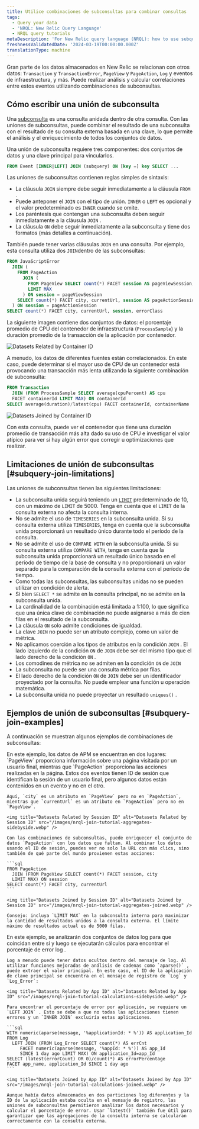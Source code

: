 ```yaml
---
title: Utilice combinaciones de subconsultas para combinar consultas
tags:
  - Query your data
  - 'NRQL: New Relic Query Language'
  - NRQL query tutorials
metaDescription: 'For New Relic query language (NRQL): how to use subquery joins.'
freshnessValidatedDate: '2024-03-19T00:00:00.000Z'
translationType: machine
---
```


Gran parte de los datos almacenados en New Relic se relacionan con otros datos: `Transaction` y `TransactionError`, `PageView` y `PageAction`, `Log` y eventos de infraestructura, y más. Puede realizar análisis y calcular correlaciones entre estos eventos utilizando combinaciones de subconsultas.

## Cómo escribir una unión de subconsulta

Una [subconsulta](/docs/query-your-data/nrql-new-relic-query-language/get-started/subqueries-in-nrql) es una consulta anidada dentro de otra consulta. Con las uniones de subconsultas, puede combinar el resultado de una subconsulta con el resultado de su consulta externa basada en una clave, lo que permite el análisis y el enriquecimiento de todos los conjuntos de datos.

Una unión de subconsulta requiere tres componentes: dos conjuntos de datos y una clave principal para vincularlos.

```sql
FROM Event [INNER|LEFT] JOIN (subquery) ON [key =] key SELECT ...
```

Las uniones de subconsultas contienen reglas simples de sintaxis:

* La cláusula `JOIN` siempre debe seguir inmediatamente a la cláusula `FROM` .
* Puede anteponer el `JOIN` con el tipo de unión. `INNER` o `LEFT` es opcional y el valor predeterminado es `INNER` cuando se omite.
* Los paréntesis que contengan una subconsulta deben seguir inmediatamente a la cláusula `JOIN` .
* La cláusula `ON` debe seguir inmediatamente a la subconsulta y tiene dos formatos (más detalles a continuación).

También puede tener varias cláusulas `JOIN` en una consulta. Por ejemplo, esta consulta utiliza dos `JOIN`dentro de las subconsultas:

```sql
FROM JavaScriptError
  JOIN (
    FROM PageAction
      JOIN (
        FROM PageView SELECT count(*) FACET session AS pageViewSession, city
        LIMIT MAX
      ) ON session = pageViewSession
    SELECT count(*) FACET city, currentUrl, session AS pageActionSession
  ) ON session = pageActionSession
SELECT count(*) FACET city, currentUrl, session, errorClass
```

La siguiente imagen contiene dos conjuntos de datos: el porcentaje promedio de CPU del contenedor de infraestructura (`ProcessSample`) y la duración promedio de la transacción de la aplicación por contenedor.

<img title="Datasets related by container ID" alt="Datasets Related by Container ID" src="/images/nrql-join-tutorial-rows-sidebyside.webp" />

A menudo, los datos de diferentes fuentes están correlacionados. En este caso, puede determinar si el mayor uso de CPU de un contenedor está provocando una transacción más lenta utilizando la siguiente combinación de subconsulta:

```sql
FROM Transaction
  JOIN (FROM ProcessSample SELECT average(cpuPercent) AS cpu
  FACET containerId LIMIT MAX) ON containerId
SELECT average(duration)/latest(cpu) FACET containerId, containerName
```

<img title="Datasets Joined by Container ID" alt="Datasets Joined by Container ID" src="/images/nrql-join-tutorial-rows-joined.webp" />

Con esta consulta, puede ver el contenedor que tiene una duración promedio de transacción más alta dado su uso de CPU e investigar el valor atípico para ver si hay algún error que corregir u optimizaciones que realizar.

## Limitaciones de unión de subconsultas [#subquery-join-limitations]

Las uniones de subconsultas tienen las siguientes limitaciones:

* La subconsulta unida seguirá teniendo un [`LIMIT`](#sel-limit) predeterminado de 10, con un máximo de `LIMIT` de 5000. Tenga en cuenta que el `LIMIT` de la consulta externa no afecta la consulta interna.
* No se admite el uso de `TIMESERIES` en la subconsulta unida. Si su consulta externa utiliza `TIMESERIES`, tenga en cuenta que la subconsulta unida proporcionará un resultado único durante todo el período de la consulta.
* No se admite el uso de `COMPARE WITH` en la subconsulta unida. Si su consulta externa utiliza `COMPARE WITH`, tenga en cuenta que la subconsulta unida proporcionará un resultado único basado en el período de tiempo de la base de consulta y no proporcionará un valor separado para la comparación de la consulta externa con el período de tiempo.
* Como todas las subconsultas, las subconsultas unidas no se pueden utilizar en condición de alerta.
* Si bien `SELECT *` se admite en la consulta principal, no se admite en la subconsulta unida.
* La cardinalidad de la combinación está limitada a 1:100, lo que significa que una única clave de combinación no puede asignarse a más de cien filas en el resultado de la subconsulta.
* La cláusula `ON` solo admite condiciones de igualdad.
* La clave `JOIN` no puede ser un atributo complejo, como un valor de métrica.
* No aplicamos coerción a los tipos de atributos en la condición `JOIN` . El lado izquierdo de la condición `ON` de `JOIN` debe ser del mismo tipo que el lado derecho de la condición `ON` .
* Los comodines de métrica no se admiten en la condición `ON` de `JOIN`
* La subconsulta no puede ser una consulta métrica por filas.
* El lado derecho de la condición `ON` de `JOIN` debe ser un identificador proyectado por la consulta. No puede emplear una función u operación matemática.
* La subconsulta unida no puede proyectar un resultado `uniques()` .

## Ejemplos de unión de subconsultas [#subquery-join-examples]

A continuación se muestran algunos ejemplos de combinaciones de subconsultas:

<CollapserGroup>
  <Collapser id="add-missing-data" title="Agregar datos faltantes">
    En este ejemplo, los datos de APM se encuentran en dos lugares: `PageView` proporciona información sobre una página visitada por un usuario final, mientras que `PageAction` proporciona las acciones realizadas en la página. Estos dos eventos tienen ID de sesión que identifican la sesión de un usuario final, pero algunos datos están contenidos en un evento y no en el otro.

    Aquí, `city` es un atributo en `PageView` pero no en `PageAction`, mientras que `currentUrl` es un atributo en `PageAction` pero no en `PageView`.

    <img title="Datasets Related by Session ID" alt="Datasets Related by Session ID" src="/images/nrql-join-tutorial-aggregates-sidebyside.webp" />

    Con las combinaciones de subconsultas, puede enriquecer el conjunto de datos `PageAction` con los datos que faltan. Al combinar los datos usando el ID de sesión, puedes ver no solo la URL con más clics, sino también de qué parte del mundo provienen estas acciones:

    ```sql
    FROM PageAction
      JOIN (FROM PageView SELECT count(*) FACET session, city
      LIMIT MAX) ON session
    SELECT count(*) FACET city, currentUrl
    ```

    <img title="Datasets Joined by Session ID" alt="Datasets Joined by Session ID" src="/images/nrql-join-tutorial-aggregates-joined.webp" />

    Consejo: incluya `LIMIT MAX` en la subconsulta interna para maximizar la cantidad de resultados unidos a la consulta externa. El límite máximo de resultados actual es de 5000 filas.
  </Collapser>

  <Collapser id="calculations-across-datasets" title="Cálculos entre conjuntos de datos">
    En este ejemplo, se analizarán dos conjuntos de datos log para que coincidan entre sí y luego se ejecutarán cálculos para encontrar el porcentaje de error log .

    Log a menudo puede tener datos ocultos dentro del mensaje de log. Al utilizar funciones mejoradas de análisis de cadenas como `aparse()` , puede extraer el valor principal. En este caso, el ID de la aplicación de clave principal se encuentra en el mensaje de registro de `Log` y `Log_Error`:

    <img title="Datasets Related by App ID" alt="Datasets Related by App ID" src="/images/nrql-join-tutorial-calculations-sidebyside.webp" />

    Para encontrar el porcentaje de error por aplicación, se requiere un `LEFT JOIN` . Esto se debe a que no todas las aplicaciones tienen errores y un `INNER JOIN` excluiría estas aplicaciones.

    ```sql
    WITH numeric(aparse(message, '%applicationId: * %')) AS application_Id
    FROM Log
      LEFT JOIN (FROM Log_Error SELECT count(*) AS errCnt
         FACET numeric(aparse(message, '%appId: * %')) AS app_Id
         SINCE 1 day ago LIMIT MAX) ON application_Id=app_Id
    SELECT (latest(errorCount) OR 0)/count(*) AS errorPercentage
    FACET app_name, application_Id SINCE 1 day ago
    ```

    <img title="Datasets Joined by App ID" alt="Datasets Joined by App ID" src="/images/nrql-join-tutorial-calculations-joined.webp" />

    Aunque había datos almacenados en dos particiones log diferentes y la ID de la aplicación estaba oculta en el mensaje de registro, las uniones de subconsultas permitieron analizar los datos necesarios y calcular el porcentaje de error. Usar `latest()` también fue útil para garantizar que las agregaciones de la consulta interna se calcularan correctamente con la consulta externa.
  </Collapser>
</CollapserGroup>